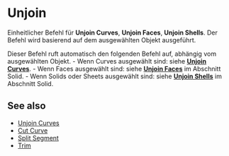 
# Unjoin

<Reference shortcut="Alt + J" command="Unjoin" button="Rechts von der Befehlsleiste"  buttonIcon='button-unjoin'/>

Einheitlicher Befehl für **Unjoin Curves**, **Unjoin Faces**, **Unjoin Shells**. Der Befehl wird basierend auf dem ausgewählten Objekt ausgeführt.

Dieser Befehl ruft automatisch den folgenden Befehl auf, abhängig vom ausgewählten Objekt.
    - Wenn Curves ausgewählt sind: siehe [**Unjoin Curves**](unjoin-curve).
    - Wenn Faces ausgewählt sind: siehe [**Unjoin Faces**](/solid/unjoin-faces) im Abschnitt Solid.
    - Wenn Solids oder Sheets ausgewählt sind: siehe [**Unjoin Shells**](/solid/unjoin-shells) im Abschnitt Solid.

## See also
- [Unjoin Curves](unjoin-curve)
- [Cut Curve](cut-curve)
- [Split Segment](split-segment)
- [Trim](trim)